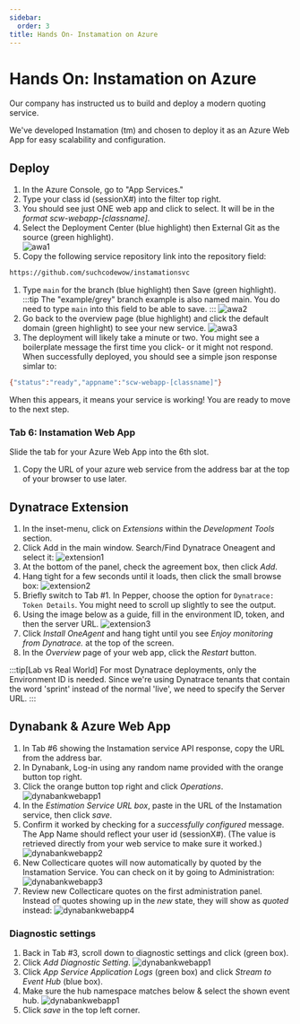 ```yaml
---
sidebar:
  order: 3
title: Hands On- Instamation on Azure
---
```


# Hands On: Instamation on Azure

Our company has instructed us to build and deploy a modern quoting service.

We've developed Instamation (tm) and chosen to deploy it as an Azure Web App for easy scalability and configuration.

## Deploy

1. In the Azure Console, go to "App Services."
1. Type your class id (sessionX#) into the filter top right.
1. You should see just ONE web app and click to select. It will be in the _format scw-webapp-[classname]_.
1. Select the Deployment Center (blue highlight) then External Git as the source (green highlight).  
   ![awa1](../../../img/awa1.png)
1. Copy the following service repository link into the repository field:

```bash
https://github.com/suchcodewow/instamationsvc
```

1. Type `main` for the branch (blue highlight) then Save (green highlight).
   :::tip
   The "example/grey" branch example is also named main. You do need to type `main` into this field to be able to save.
   :::
   ![awa2](../../../img/awa2.png)
1. Go back to the overview page (blue highlight) and click the default domain (green highlight) to see your new service.
   ![awa3](../../../img/awa3.png)
1. The deployment will likely take a minute or two. You might see a boilerplate message the first time you click- or it might not respond. When successfully deployed, you should see a simple json response simlar to:

```bash
{"status":"ready","appname":"scw-webapp-[classname]"}
```

When this appears, it means your service is working! You are ready to move to the next step.

### Tab 6: Instamation Web App

Slide the tab for your Azure Web App into the 6th slot.

1. Copy the URL of your azure web service from the address bar at the top of your browser to use later.

## Dynatrace Extension

1. In the inset-menu, click on _Extensions_ within the _Development Tools_ section.
1. Click Add in the main window. Search/Find Dynatrace Oneagent and select it:
   ![extension1](../../../img/extension1.png)
1. At the bottom of the panel, check the agreement box, then click _Add_.
1. Hang tight for a few seconds until it loads, then click the small browse box:
   ![extension2](../../../img/extension2.png)
1. Briefly switch to Tab #1. In Pepper, choose the option for `Dynatrace: Token Details`. You might need to scroll up slightly to see the output.
1. Using the image below as a guide, fill in the environment ID, token, and then the server URL.
   ![extension3](../../../img/extension3.png)
1. Click _Install OneAgent_ and hang tight until you see _Enjoy monitoring from Dynatrace._ at the top of the screen.
1. In the _Overview_ page of your web app, click the _Restart_ button.

:::tip[Lab vs Real World]
For most Dynatrace deployments, only the Environment ID is needed. Since we're using Dynatrace tenants that contain the word 'sprint' instead of the normal 'live', we need to specify the Server URL.
:::

## Dynabank & Azure Web App

1. In Tab #6 showing the Instamation service API response, copy the URL from the address bar.
1. In Dynabank, Log-in using any random name provided with the orange button top right.
1. Click the orange button top right and click _Operations_.
   ![dynabankwebapp1](../../../img/dynabankwebapp1.png)
1. In the _Estimation Service URL box_, paste in the URL of the Instamation service, then click _save_.
1. Confirm it worked by checking for a _successfully configured_ message. The App Name should reflect your user id (sessionX#). (The value is retrieved directly from your web service to make sure it worked.)
   ![dynabankwebapp2](../../../img/dynabankwebapp2.png)
1. New Collecticare quotes will now automatically by quoted by the Instamation Service. You can check on it by going to Administration:
   ![dynabankwebapp3](../../../img/dynabankwebapp3.png)
1. Review new Collecticare quotes on the first administration panel. Instead of quotes showing up in the _new_ state, they will show as _quoted_ instead:
   ![dynabankwebapp4](../../../img/dynabankwebapp4.png)

### Diagnostic settings

1. Back in Tab #3, scroll down to diagnostic settings and click (green box).
1. Click _Add Diagnostic Setting_.
   ![dynabankwebapp1](../../../img/webappsetting.png)
1. Click _App Service Application Logs_ (green box) and click _Stream to Event Hub_ (blue box).
1. Make sure the hub namespace matches below & select the shown event hub.
   ![dynabankwebapp1](../../../img/appdiagnostic.png)
1. Click _save_ in the top left corner.
